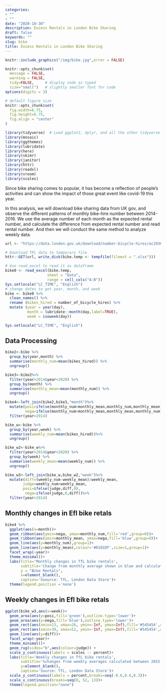 ```yaml
---
categories:
- ""
- ""
date: "2020-10-30"
description: Excess Rentals in London Bike Sharing
draft: false
keywords: ""
slug: bike
title: Excess Rentals in London Bike Sharing
---
```


```r
knitr::include_graphics("/img/bike.jpg",error = FALSE)
```

```r
knitr::opts_chunk$set(
  message = FALSE, 
  warning = FALSE, 
  tidy=FALSE,     # display code as typed
  size="small")   # slightly smaller font for code
options(digits = 3)

# default figure size
knitr::opts_chunk$set(
  fig.width=6.75, 
  fig.height=6.75,
  fig.align = "center"
)
```


```r
library(tidyverse)  # Load ggplot2, dplyr, and all the other tidyverse packages
library(mosaic)
library(ggthemes)
library(lubridate)
library(here)
library(skimr)
library(janitor)
library(httr)
library(readxl)
library(vroom)
library(scales)
```


Since bike sharing comes to popular, it has become a  reflection of people's activities and can show the impact of those great event like covid-19 this year. 

In this analysis, we will download bike sharing data from UK gov, and observe the different patterns of monthly bike-hire number between 2014-2016. We use the average number of each month as the expected rental number, and calculate the difference from expected rental number and read rental number. And then we will conduct the same method to analyze weekly data.


```r

url <- "https://data.london.gov.uk/download/number-bicycle-hires/ac29363e-e0cb-47cc-a97a-e216d900a6b0/tfl-daily-cycle-hires.xlsx"

# Download TFL data to temporary file
httr::GET(url, write_disk(bike.temp <- tempfile(fileext = ".xlsx")))

# Use read_excel to read it as dataframe
bike0 <- read_excel(bike.temp,
                   sheet = "Data",
                   range = cell_cols("A:B"))
Sys.setlocale("LC_TIME", "English")
# change dates to get year, month, and week
bike <- bike0 %>% 
  clean_names() %>% 
  rename (bikes_hired = number_of_bicycle_hires) %>% 
  mutate (year = year(day),
          month = lubridate::month(day,label=TRUE),
          week = isoweek(day))
```

```r
Sys.setlocale("LC_TIME", "English")
```

## Data Processing

```r
bike2<-bike %>% 
  group_by(year,month) %>% 
  summarise(monthly_num=mean(bikes_hired)) %>% 
  ungroup()

bike3<-bike2%>% 
  filter(year>2014&year<2020) %>% 
  group_by(month) %>% 
  summarise(monthly_mean=mean(monthly_num)) %>% 
  ungroup()

bike4<-left_join(bike2,bike3,"month")%>% 
  mutate(posi=ifelse(monthly_num>monthly_mean,monthly_num,monthly_mean),
         nega=ifelse(monthly_num>monthly_mean,monthly_mean,monthly_num))%>% 
  filter(year>2014) 

```


```r
bike_w<-bike %>% 
  group_by(year,week) %>% 
  summarise(weekly_num=mean(bikes_hired))%>% 
  ungroup()

bike_w2<-bike_w%>% 
  filter(year>2014&year<2020) %>% 
  group_by(week) %>% 
  summarise(weekly_mean=mean(weekly_num)) %>% 
  ungroup()

bike_w3<-left_join(bike_w,bike_w2,"week")%>% 
  mutate(diff=(weekly_num-weekly_mean)/weekly_mean,
        judge=weekly_num>weekly_mean,
        posi=ifelse(judge,diff,0),
         nega=ifelse(judge,0,diff))%>% 
  filter(year>2014) 


```


## Monthly changes in Efl bike retals

```r
bike4 %>% 
  ggplot(aes(x=month))+
  geom_ribbon(aes(ymin=nega, ymax=monthly_num,fill='red',group=0))+
  geom_ribbon(aes(ymin=monthly_mean, ymax=nega,fill='bluw',group=0))+
  geom_line(aes(y=monthly_num),group=1)+
  geom_line(aes(y=monthly_mean),colour='#0101DF',size=1,group=1)+
  facet_wrap(~year)+
  theme_minimal()+
  labs(title='Monthly changes in TfL bike rentals',
       subtitle='Change from monthly average shown in blue and calculated between 2015-2019' ,
       y = "Bike Rentals",
       x=element_blank(),
       caption='Soource: TfL, London Data Store')+
  theme(legend.position ='none')

```

## Weekly changes in Efl bike retals

```r
ggplot(bike_w3,aes(x=week))+
  geom_area(aes(y=posi,fill='green'),outline.type='lower')+
  geom_area(aes(y=nega,fill='blue'),outline.type='lower')+
  geom_rect(aes(xmin=13, xmax=26, ymin=-Inf, ymax=Inf),fill='#545454',alpha = .005)+
  geom_rect(aes(xmin=39, xmax=52, ymin=-Inf, ymax=Inf),fill='#545454',alpha = .005)+
  geom_line(aes(y=diff))+
  facet_wrap(~year)+
  theme_minimal()+
  geom_rug(sides="b",aes(colour=judge)) +
  scale_y_continuous(labels = scales :: percent)+
  labs(title='Weekly changes in TfL bike rentals',
       subtitle='%changes from weekly averages calculated between 2015-2019',
       y=element_blank(),
       caption='Source: TfL, London Data Store')+
  scale_y_continuous(labels = percent,breaks=seq(-0.6,0.6,0.3))+
  scale_x_continuous(breaks=seq(0, 52, 13))+
  theme(legend.position="none")

```
